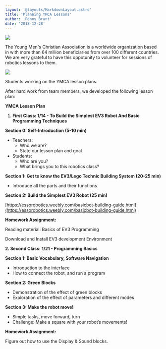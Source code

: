 ```yaml
---
layout: '@layouts/MarkdownLayout.astro'
title: 'Planning YMCA Lessons'
author: 'Penny Brant'
date: '2018-12-28'
---
```


![](/images/IMG_0008.png)

The Young Men's Christian Association is a worldwide organization based in with more than 64 million beneficiaries from over 100 different countries. We are very grateful to have this oppotunity to volunteer for sessions of robotics lessons to them.

![](/images/IMG_0009.jpg)

Students working on the YMCA lesson plans.

After hard work from team members, we developed the following lesson plan:

**YMCA Lesson Plan**

1. **First Class: 1/14 - To Build the Simplest EV3 Robot And Basic Programming Techniques**

**Section 0: Self-Introduction (5-10 min)**

- Teachers:
  - Who we are?
  - State our lesson plan and goal
- Students:
  - Who are you?
  - What brings you to this robotics class?

**Section 1: Get to know the EV3/Lego Technic Building System (20-25 min)**

- Introduce all the parts and their functions

**Section 2: Build the Simplest EV3 Robot (25 min)**

[https://essorobotics.weebly.com/basicbot-building-guide.html](https://essorobotics.weebly.com/basicbot-building-guide.html)

**Homework Assignment:**

Reading material: Basics of EV3 Programming

Download and Install EV3 development Environment

**2\. Second Class: 1/21 - Programming Basics**

**Section 1: Basic Vocabulary, Software Navigation**

- Introduction to the interface
- How to connect the robot, and run a program

**Section 2: Green Blocks**

- Demonstration of the effect of green blocks
- Exploration of the effect of parameters and different modes

**Section 3: Make the robot move!**

- Simple tasks, move forward, turn
- Challenge: Make a square with your robot’s movements!

**Homework Assignment:**

Figure out how to use the Display & Sound blocks.
